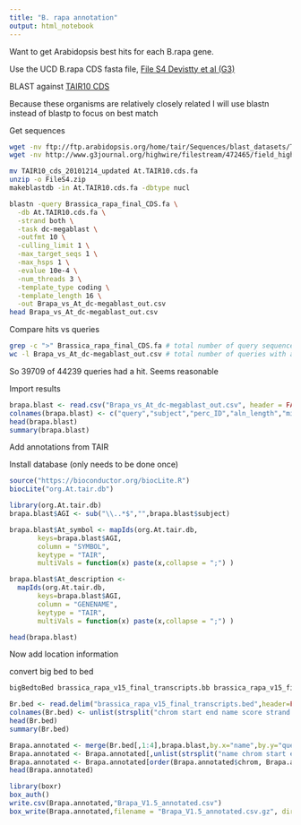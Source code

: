 ```yaml
---
title: "B. rapa annotation"
output: html_notebook
---
```


Want to get Arabidopsis best hits for each B.rapa gene.

Use the UCD B.rapa CDS fasta file,  [File S4 Devistty et al (G3)](http://www.g3journal.org/content/4/11/2065.supplemental)

BLAST against [TAIR10 CDS](ftp://ftp.arabidopsis.org/home/tair/Sequences/blast_datasets/TAIR10_blastsets/TAIR10_cds_20110103_representative_gene_model_updated)

Because these organisms are relatively closely related I will use blastn instead of blastp to focus on best match

Get sequences
```bash
wget -nv ftp://ftp.arabidopsis.org/home/tair/Sequences/blast_datasets/TAIR10_blastsets/TAIR10_cds_20101214_updated
wget -nv http://www.g3journal.org/highwire/filestream/472465/field_highwire_adjunct_files/6/FileS4.zip
```

```bash
mv TAIR10_cds_20101214_updated At.TAIR10.cds.fa
unzip -o FileS4.zip
makeblastdb -in At.TAIR10.cds.fa -dbtype nucl
```

```bash
blastn -query Brassica_rapa_final_CDS.fa \
  -db At.TAIR10.cds.fa \
  -strand both \
  -task dc-megablast \
  -outfmt 10 \
  -culling_limit 1 \
  -max_target_seqs 1 \
  -max_hsps 1 \
  -evalue 10e-4 \
  -num_threads 3 \
  -template_type coding \
  -template_length 16 \
  -out Brapa_vs_At_dc-megablast_out.csv
head Brapa_vs_At_dc-megablast_out.csv
```

Compare hits vs queries
```bash
grep -c ">" Brassica_rapa_final_CDS.fa # total number of query sequences
wc -l Brapa_vs_At_dc-megablast_out.csv # total number of queries with a hit
```

So 39709 of 44239 queries had a hit.  Seems reasonable

Import results
```r
brapa.blast <- read.csv("Brapa_vs_At_dc-megablast_out.csv", header = FALSE,as.is = TRUE)
colnames(brapa.blast) <- c("query","subject","perc_ID","aln_length","mismatch","gap_open","qstart","qend","sstart","send","eval","score")
head(brapa.blast)
summary(brapa.blast)
```

Add annotations from TAIR

Install database (only needs to be done once)
```r
source("https://bioconductor.org/biocLite.R")
biocLite("org.At.tair.db")
```


```r
library(org.At.tair.db)
brapa.blast$AGI <- sub("\\..*$","",brapa.blast$subject)

brapa.blast$At_symbol <- mapIds(org.At.tair.db,
       keys=brapa.blast$AGI,
       column = "SYMBOL",
       keytype = "TAIR",
       multiVals = function(x) paste(x,collapse = ";") )

brapa.blast$At_description <- 
  mapIds(org.At.tair.db,
       keys=brapa.blast$AGI,
       column = "GENENAME",
       keytype = "TAIR",
       multiVals = function(x) paste(x,collapse = ";") )

head(brapa.blast)
```

Now add location information

convert big bed to bed
```bash
bigBedtoBed brassica_rapa_v15_final_transcripts.bb brassica_rapa_v15_final_transcripts.bed
```


```r
Br.bed <- read.delim("brassica_rapa_v15_final_transcripts.bed",header=FALSE,as.is = TRUE)
colnames(Br.bed) <- unlist(strsplit("chrom start end name score strand thickStart thickEnd itemRgb blockCount blockSizes blockStarts",split=" "))
head(Br.bed)
summary(Br.bed)
```

```r
Brapa.annotated <- merge(Br.bed[,1:4],brapa.blast,by.x="name",by.y="query")
Brapa.annotated <- Brapa.annotated[,unlist(strsplit("name chrom start end subject AGI At_symbol At_description perc_ID aln_length mismatch gap_open qstart qend sstart send eval score",split = " "))] # reorder columns 
Brapa.annotated <- Brapa.annotated[order(Brapa.annotated$chrom, Brapa.annotated$start),] 
head(Brapa.annotated)
```

```r
library(boxr)
box_auth()
write.csv(Brapa.annotated,"Brapa_V1.5_annotated.csv")
box_write(Brapa.annotated,filename = "Brapa_V1.5_annotated.csv.gz", dir_id = 24503987860)
```

